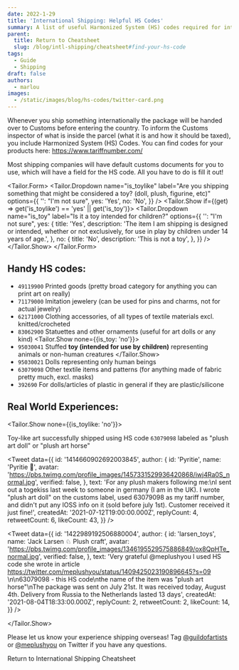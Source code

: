 ```yaml
---
date: 2022-1-29
title: 'International Shipping: Helpful HS Codes'
summary: A list of useful Harmonized System (HS) codes required for international shipments
parent:
  title: Return to Cheatsheet
  slug: /blog/intl-shipping/cheatsheet#find-your-hs-code
tags:
  - Guide
  - Shipping
draft: false
authors:
  - marlou
images:
  - /static/images/blog/hs-codes/twitter-card.png
---
```


Whenever you ship something internationally the package will be handed over to Customs before entering the country. To inform the Customs inspector of what is inside the parcel (what it is and how it should be taxed), you include Harmonized System (HS) Codes. You can find codes for your products here: https://www.tariffnumber.com/

Most shipping companies will have default customs documents for you to use, which will have a field for the HS code. All you have to do is fill it out!

<Tailor.Form>
  <Tailor.Dropdown
    name="is_toylike"
    label="Are you shipping something that might be considered a toy? (doll, plush, figurine, etc)"
    options={{
      '': "I'm not sure",
      yes: 'Yes',
      no: 'No',
    }}
  />
  <Tailor.Show if={(get) => get('is_toylike') == 'yes' || get('is_toy')}>
    <Tailor.Dropdown
      name="is_toy"
      label="Is it a toy intended for children?"
      options={{
        '': "I'm not sure",
        yes: {
          title: 'Yes',
          description:
            'The item I am shipping is designed or intended, whether or not exclusively, for use in play by children under 14 years of age.',
        },
        no: {
          title: 'No',
          description: 'This is not a toy',
        },
      }}
    />
  </Tailor.Show>
</Tailor.Form>

## Handy HS codes:

- `49119900` Printed goods (pretty broad category for anything you can print art on really)
- `71179000` Imitation jewelery (can be used for pins and charms, not for actual jewelry)
- `62171000` Clothing accessories, of all types of textile materials excl. knitted/crocheted
- `83062900` Statuettes and other ornaments (useful for art dolls or any kind)
<Tailor.Show none={{is_toy: 'no'}}>
- `95030041` Stuffed **toy (intended for use by children)** representing animals or non-human creatures
</Tailor.Show>
- `95030021` Dolls representing only human beings
- `63079098` Other textile items and patterns (for anything made of fabric pretty much, excl. masks)
- `392690` For dolls/articles of plastic in general if they are plastic/silicone

## Real World Experiences:

<Tailor.Show none={{is_toylike: 'no'}}>

Toy-like art successfully shipped using HS code `63079098` labeled as "plush art doll" or "plush art horse"

<Tweet
  data={{
    id: '1414660902692003845',
    author: {
      id: 'Pyritie',
      name: 'Pyritie 🥧',
      avatar: 'https://pbs.twimg.com/profile_images/1457331529936420868/iwj4Ra0S_normal.jpg',
      verified: false,
    },
    text:
      'For any plush makers following me:\nI sent out a togekiss last week to someone in germany (I am in the UK). I wrote "plush art doll" on the customs label, used 63079098 as my tariff number, and didn\'t put any IOSS info on it (sold before july 1st). Customer received it just fine!',
    createdAt: '2021-07-12T19:00:00.000Z',
    replyCount: 4,
    retweetCount: 6,
    likeCount: 43,
  }}
/>

<Tweet
  data={{
    id: '1422989192506880004',
    author: {
      id: 'larsen_toys',
      name: 'Jack Larsen ♘ Plush craft',
      avatar: 'https://pbs.twimg.com/profile_images/1346195529575886849/ox8QpHTe_normal.jpg',
      verified: false,
    },
    text:
      'Very grateful @meplushyou I used HS code she wrote in article https://twitter.com/meplushyou/status/1409425023190896645?s=09 \n\n63079098 - this HS code\nthe name of the item was "plush art horse"\nThe package was sent on July 21st. It was received today, August 4th.  Delivery from Russia to the Netherlands lasted 13 days',
    createdAt: '2021-08-04T18:33:00.000Z',
    replyCount: 2,
    retweetCount: 2,
    likeCount: 14,
  }}
/>

</Tailor.Show>

Please let us know your experience shipping overseas! Tag [@guildofartists](https://twitter.com/guildofartists) or [@meplushyou](https://twitter.com/meplushyou) on Twitter if you have any questions.

<LinkTo href="/blog/intl-shipping/cheatsheet#find-your-hs-code" back hideOnMobile>Return to International Shipping Cheatsheet</LinkTo>
